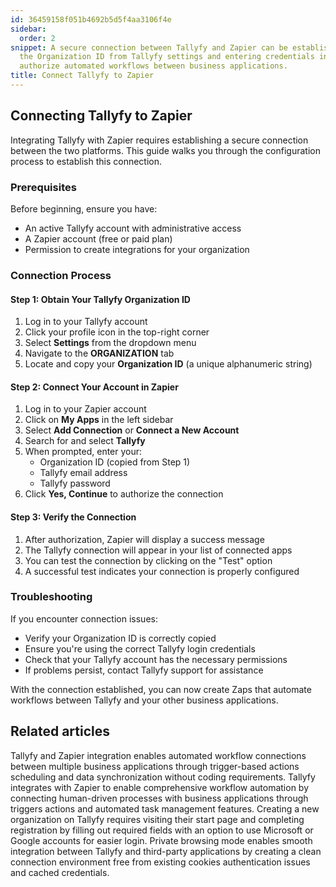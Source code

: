 ```yaml
---
id: 36459158f051b4692b5d5f4aa3106f4e
sidebar:
  order: 2
snippet: A secure connection between Tallyfy and Zapier can be established by obtaining
  the Organization ID from Tallyfy settings and entering credentials in Zapier to
  authorize automated workflows between business applications.
title: Connect Tallyfy to Zapier
---
```


## Connecting Tallyfy to Zapier

Integrating Tallyfy with Zapier requires establishing a secure connection between the two platforms. This guide walks you through the configuration process to establish this connection.

### Prerequisites

Before beginning, ensure you have:

- An active Tallyfy account with administrative access
- A Zapier account (free or paid plan)
- Permission to create integrations for your organization

### Connection Process

#### Step 1: Obtain Your Tallyfy Organization ID

1. Log in to your Tallyfy account
2. Click your profile icon in the top-right corner
3. Select **Settings** from the dropdown menu
4. Navigate to the **ORGANIZATION** tab
5. Locate and copy your **Organization ID** (a unique alphanumeric string)

#### Step 2: Connect Your Account in Zapier

1. Log in to your Zapier account
2. Click on **My Apps** in the left sidebar
3. Select **Add Connection** or **Connect a New Account**
4. Search for and select **Tallyfy**
5. When prompted, enter your:
   - Organization ID (copied from Step 1)
   - Tallyfy email address
   - Tallyfy password
6. Click **Yes, Continue** to authorize the connection

#### Step 3: Verify the Connection

1. After authorization, Zapier will display a success message
2. The Tallyfy connection will appear in your list of connected apps
3. You can test the connection by clicking on the "Test" option
4. A successful test indicates your connection is properly configured

### Troubleshooting

If you encounter connection issues:

- Verify your Organization ID is correctly copied
- Ensure you're using the correct Tallyfy login credentials
- Check that your Tallyfy account has the necessary permissions
- If problems persist, contact Tallyfy support for assistance

With the connection established, you can now create Zaps that automate workflows between Tallyfy and your other business applications.


## Related articles
<CardGrid>
<LinkTitleCard header="<b>Middleware > Zapier</b>" href="/products/pro/integrations/middleware/zapier/" > Tallyfy and Zapier integration enables automated workflow connections between multiple business applications through trigger-based actions scheduling and data synchronization without coding requirements. </LinkTitleCard>
<LinkTitleCard header="<b>Zapier > Tallyfy & Zapier</b>" href="/products/pro/integrations/middleware/zapier/how-can-i-improve-task-management-with-tallyfy/" > Tallyfy integrates with Zapier to enable comprehensive workflow automation by connecting human-driven processes with business applications through triggers actions and automated task management features. </LinkTitleCard>
<LinkTitleCard header="<b>Tutorials > Create an organization</b>" href="/products/pro/tutorials/how-can-i-create-a-new-tallyfy-account/" > Creating a new organization on Tallyfy requires visiting their start page and completing registration by filling out required fields with an option to use Microsoft or Google accounts for easier login. </LinkTitleCard>
<LinkTitleCard header="<b>Miscellaneous > Connect Tallyfy to Other Apps Using Private Browsing</b>" href="/products/pro/miscellaneous/how-to-connect-tallyfy-to-other-apps-using-private-browsing/" > Private browsing mode enables smooth integration between Tallyfy and third-party applications by creating a clean connection environment free from existing cookies authentication issues and cached credentials. </LinkTitleCard>
</CardGrid>